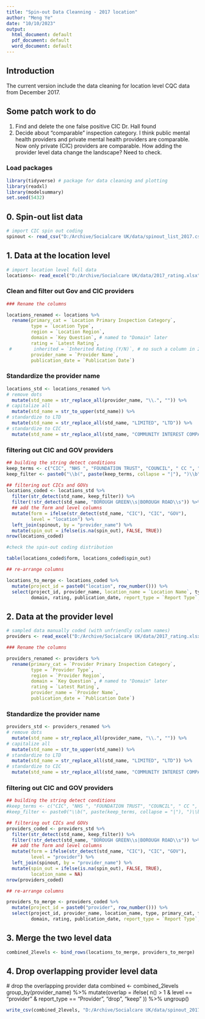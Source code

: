 ```yaml
---
title: "Spin-out Data Cleanning - 2017 location"
author: "Meng Ye"
date: "10/10/2023"
output:
  html_document: default
  pdf_document: default
  word_document: default
---
```


## Introduction 

The current version include the data cleaning for location level CQC data from December 2017. 

## Some patch work to do 

1. Find and delete the one false positive CIC Dr. Hall found 
2. Decide about "comparable" inspection category. I think public mental health providers and private mental health providers are comparable. Now only private (CIC) providers are comparable. How adding the provider level data change the landscape? Need to check. 


### Load packages 

```r
library(tidyverse) # package for data cleaning and plotting
library(readxl)
library(modelsummary)
set.seed(5432)
```


## 0. Spin-out list data

```r
# import CIC spin out coding
spinout <- read_csv("D:/Archive/Socialcare UK/data/spinout_list_2017.csv")
```


## 1. Data at the location level 


```r
# import location level full data
locations<- read_excel("D:/Archive/Socialcare UK/data/2017_rating.xlsx", sheet = 2)
```



### Clean and filter out Gov and CIC providers

```r
### Rename the columns 

locations_renamed <- locations %>% 
  rename(primary_cat = `Location Primary Inspection Category`,
         type = `Location Type`,
         region = `Location Region`,
         domain = `Key Question`, # named to "Domain" later
         rating = `Latest Rating`,
 #        inherited = `Inherited Rating (Y/N)`, # no such a column in 2017 data
         provider_name = `Provider Name`,
         publication_date = `Publication Date`) 
```



### Standardize the provider name

```r
locations_std <- locations_renamed %>% 
# remove dots
  mutate(std_name = str_replace_all(provider_name, "\\.", "")) %>% 
# capitalize all
  mutate(std_name = str_to_upper(std_name)) %>%
# standardize to LTD
  mutate(std_name = str_replace_all(std_name, "LIMITED", "LTD")) %>% 
# standardize to CIC
  mutate(std_name = str_replace_all(std_name, "COMMUNITY INTEREST COMPANY", "CIC"))
```


### filtering out CIC and GOV providers

```r
## building the string detect conditions
keep_terms <- c("CIC", "NHS ", "FOUNDATION TRUST", "COUNCIL", " CC ", " MDC ", " DC ", " BC ", "BOROUGH")
keep_filter <- paste0("\\b(", paste(keep_terms, collapse = "|"), ")\\b")
```

```r
## filtering out CICs and GOVs
locations_coded <- locations_std %>% 
  filter(str_detect(std_name, keep_filter)) %>% 
  filter(!str_detect(std_name, "BOROUGH GREEN\\s|BOROUGH ROAD\\s")) %>% 
  ## add the form and level columns
  mutate(form = ifelse(str_detect(std_name, "CIC"), "CIC", "GOV"),
         level = "location") %>% 
  left_join(spinout, by = "provider_name") %>% 
  mutate(spin_out = ifelse(is.na(spin_out), FALSE, TRUE))
nrow(locations_coded)
```


```r
#check the spin-out coding distribution 

table(locations_coded$form, locations_coded$spin_out)

```



```r
## re-arrange columns 

locations_to_merge <- locations_coded %>% 
  mutate(project_id = paste0("location", row_number())) %>% 
  select(project_id, provider_name, location_name = `Location Name`, type, primary_cat, form, region,
         domain, rating, publication_date, report_type = `Report Type`, std_name, level, spin_out)

```


## 2. Data at the provider level 


```r
# sampled data manually coded (with unfriendly column names)
providers <- read_excel("D:/Archive/Socialcare UK/data/2017_rating.xlsx", sheet = 3)
```


```r
### Rename the columns 

providers_renamed <- providers %>% 
  rename(primary_cat = `Provider Primary Inspection Category`,
         type = `Provider Type`,
         region = `Provider Region`,
         domain = `Key Question`, # named to "Domain" later 
         rating = `Latest Rating`,
         provider_name = `Provider Name`,
         publication_date = `Publication Date`) 
```



### Standardize the provider name

```r
providers_std <- providers_renamed %>% 
# remove dots
  mutate(std_name = str_replace_all(provider_name, "\\.", "")) %>% 
# capitalize all
  mutate(std_name = str_to_upper(std_name)) %>%
# standardize to LTD
  mutate(std_name = str_replace_all(std_name, "LIMITED", "LTD")) %>% 
# standardize to CIC
  mutate(std_name = str_replace_all(std_name, "COMMUNITY INTEREST COMPANY", "CIC"))
```


### filtering out CIC and GOV providers

```r
## building the string detect conditions
#keep_terms <- c("CIC", "NHS ", "FOUNDATION TRUST", "COUNCIL", " CC ", " MDC ", " DC ", " BC ", "BOROUGH")
#keep_filter <- paste0("\\b(", paste(keep_terms, collapse = "|"), ")\\b")
```

```r
## filtering out CICs and GOVs
providers_coded <- providers_std %>% 
  filter(str_detect(std_name, keep_filter)) %>% 
  filter(!str_detect(std_name, "BOROUGH GREEN\\s|BOROUGH ROAD\\s")) %>% 
  ## add the form and level columns
  mutate(form = ifelse(str_detect(std_name, "CIC"), "CIC", "GOV"),
         level = "provider") %>% 
  left_join(spinout, by = "provider_name") %>% 
  mutate(spin_out = ifelse(is.na(spin_out), FALSE, TRUE),
         location_name = NA)
nrow(providers_coded)
```

```r
## re-arrange columns 

providers_to_merge <- providers_coded %>% 
  mutate(project_id = paste0("provider", row_number())) %>% 
  select(project_id, provider_name, location_name, type, primary_cat, form, region,
         domain, rating, publication_date, report_type = `Report Type`, std_name, level, spin_out)

```




## 3. Merge the two level data 

```r
combined_2levels <- bind_rows(locations_to_merge, providers_to_merge)
```


## 4. Drop overlapping provider level data

  # drop the overlapping provider data
combined <- combined_2levels
  group_by(provider_name) %>% 
  mutate(overlap = ifelse(
    n() > 1 & level == "provider" & report_type == "Provider", "drop", "keep"
  )) %>%
  ungroup()





```r
write_csv(combined_2levels, "D:/Archive/Socialcare UK/data/spinout_2017.csv")
```




